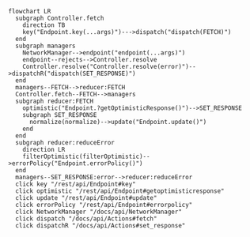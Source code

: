 
```mermaid
flowchart LR
  subgraph Controller.fetch
    direction TB
    key("Endpoint.key(...args)")--->dispatch("dispatch(FETCH)")
  end
  subgraph managers
    NetworkManager-->endpoint("endpoint(...args)")
    endpoint--rejects-->Controller.resolve
    Controller.resolve("Controller.resolve(error)")-->dispatchR("dispatch(SET_RESPONSE)")
  end
  managers--FETCH-->reducer:FETCH
  Controller.fetch--FETCH-->managers
  subgraph reducer:FETCH
    optimistic("Endpoint.?getOptimisticResponse()")-->SET_RESPONSE
    subgraph SET_RESPONSE
      normalize(normalize)-->update("Endpoint.update()")
    end
  end
  subgraph reducer:reduceError
    direction LR
    filterOptimistic(filterOptimistic)-->errorPolicy("Endpoint.errorPolicy()")
  end
  managers--SET_RESPONSE:error-->reducer:reduceError
  click key "/rest/api/Endpoint#key"
  click optimistic "/rest/api/Endpoint#getoptimisticresponse"
  click update "/rest/api/Endpoint#update"
  click errorPolicy "/rest/api/Endpoint#errorpolicy"
  click NetworkManager "/docs/api/NetworkManager"
  click dispatch "/docs/api/Actions#fetch"
  click dispatchR "/docs/api/Actions#set_response"
```

